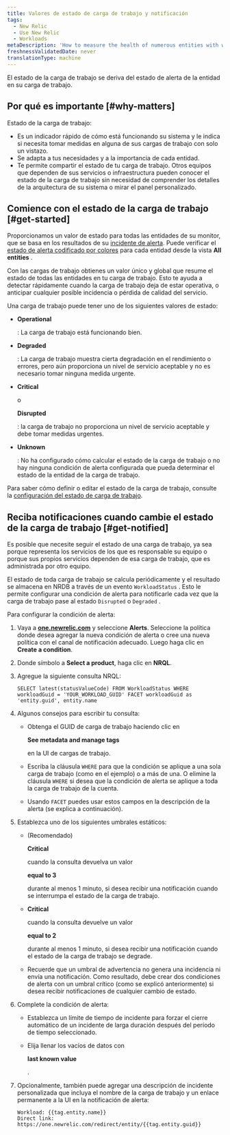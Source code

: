 ```yaml
---
title: Valores de estado de carga de trabajo y notificación
tags:
  - New Relic
  - Use New Relic
  - Workloads
metaDescription: 'How to measure the health of numerous entities with workload status, and alert on workload status.'
freshnessValidatedDate: never
translationType: machine
---
```


El estado de la carga de trabajo se deriva del estado de alerta de la entidad en su carga de trabajo.

## Por qué es importante [#why-matters]

Estado de la carga de trabajo:

* Es un indicador rápido de cómo está funcionando su sistema y le indica si necesita tomar medidas en alguna de sus cargas de trabajo con solo un vistazo.
* Se adapta a tus necesidades y a la importancia de cada entidad.
* Te permite compartir el estado de tu carga de trabajo. Otros equipos que dependen de sus servicios o infraestructura pueden conocer el estado de la carga de trabajo sin necesidad de comprender los detalles de la arquitectura de su sistema o mirar el panel personalizado.

## Comience con el estado de la carga de trabajo [#get-started]

Proporcionamos un valor de estado para todas las entidades de su monitor, que se basa en los resultados de su [incidente de alerta](/docs/alerts). Puede verificar el [estado de alerta codificado por colores](/docs/alerts/new-relic-alerts/configuring-alert-policies/identify-entities-without-alert-policies#colors) para cada entidad desde la vista <DoNotTranslate>**All entities**</DoNotTranslate> .

Con las cargas de trabajo obtienes un valor único y global que resume el estado de todas las entidades en tu carga de trabajo. Esto te ayuda a detectar rápidamente cuando la carga de trabajo deja de estar operativa, o anticipar cualquier posible incidencia o pérdida de calidad del servicio.

Una carga de trabajo puede tener uno de los siguientes valores de estado:

* <DoNotTranslate>**Operational**</DoNotTranslate>

  : La carga de trabajo está funcionando bien.

* <DoNotTranslate>**Degraded**</DoNotTranslate>

  : La carga de trabajo muestra cierta degradación en el rendimiento o errores, pero aún proporciona un nivel de servicio aceptable y no es necesario tomar ninguna medida urgente.

* <DoNotTranslate>**Critical**</DoNotTranslate>

  o

  <DoNotTranslate>**Disrupted**</DoNotTranslate>

  : la carga de trabajo no proporciona un nivel de servicio aceptable y debe tomar medidas urgentes.

* <DoNotTranslate>**Unknown**</DoNotTranslate>

  : No ha configurado cómo calcular el estado de la carga de trabajo o no hay ninguna condición de alerta configurada que pueda determinar el estado de la entidad de la carga de trabajo.

Para saber cómo definir o editar el estado de la carga de trabajo, consulte la [configuración del estado de carga de trabajo](/docs/workload-status-configuration).

## Reciba notificaciones cuando cambie el estado de la carga de trabajo [#get-notified]

Es posible que necesite seguir el estado de una carga de trabajo, ya sea porque representa los servicios de los que es responsable su equipo o porque sus propios servicios dependen de esa carga de trabajo, que es administrada por otro equipo.

El estado de toda carga de trabajo se calcula periódicamente y el resultado se almacena en NRDB a través de un evento `WorkloadStatus` . Esto le permite configurar una condición de alerta para notificarle cada vez que la carga de trabajo pase al estado `Disrupted` o `Degraded` .

Para configurar la condición de alerta:

1. Vaya a <DoNotTranslate>**[one.newrelic.com](https://one.newrelic.com/all-capabilities)**</DoNotTranslate> y seleccione <DoNotTranslate>**Alerts**</DoNotTranslate>. Seleccione la política donde desea agregar la nueva condición de alerta o cree una nueva política con el canal de notificación adecuado. Luego haga clic en <DoNotTranslate>**Create a condition**</DoNotTranslate>.

2. Donde símbolo a <DoNotTranslate>**Select a product**</DoNotTranslate>, haga clic en <DoNotTranslate>**NRQL**</DoNotTranslate>.

3. Agregue la siguiente consulta NRQL:

   ```
   SELECT latest(statusValueCode) FROM WorkloadStatus WHERE workloadGuid = 'YOUR_WORKLOAD_GUID' FACET workloadGuid as 'entity.guid', entity.name
   ```

4. Algunos consejos para escribir tu consulta:

   * Obtenga el GUID de carga de trabajo haciendo clic en

     <DoNotTranslate>**See metadata and manage tags**</DoNotTranslate>

     en la UI de cargas de trabajo.

   * Escriba la cláusula `WHERE` para que la condición se aplique a una sola carga de trabajo (como en el ejemplo) o a más de una. O elimine la cláusula `WHERE` si desea que la condición de alerta se aplique a toda la carga de trabajo de la cuenta.

   * Usando `FACET` puedes usar estos campos en la descripción de la alerta (se explica a continuación).

5. Establezca uno de los siguientes umbrales estáticos:

   * (Recomendado)

     <DoNotTranslate>**Critical**</DoNotTranslate>

     cuando la consulta devuelva un valor

     <DoNotTranslate>**equal to 3**</DoNotTranslate>

     durante al menos 1 minuto, si desea recibir una notificación cuando se interrumpa el estado de la carga de trabajo.

   * <DoNotTranslate>**Critical**</DoNotTranslate>

     cuando la consulta devuelve un valor

     <DoNotTranslate>**equal to 2**</DoNotTranslate>

     durante al menos 1 minuto, si desea recibir una notificación cuando el estado de la carga de trabajo se degrade.

   * Recuerde que un umbral de advertencia no genera una incidencia ni envía una notificación. Como resultado, debe crear dos condiciones de alerta con un umbral crítico (como se explicó anteriormente) si desea recibir notificaciones de cualquier cambio de estado.

6. Complete la condición de alerta:

   * Establezca un límite de tiempo de incidente para forzar el cierre automático de un incidente de larga duración después del período de tiempo seleccionado.

   * Elija llenar los vacíos de datos con

     <DoNotTranslate>**last known value**</DoNotTranslate>

     .

7. Opcionalmente, también puede agregar una descripción de incidente personalizada que incluya el nombre de la carga de trabajo y un enlace permanente a la UI en la notificación de alerta:

   ```
   Workload: {{tag.entity.name}}
   Direct link: https://one.newrelic.com/redirect/entity/{{tag.entity.guid}}
   ```